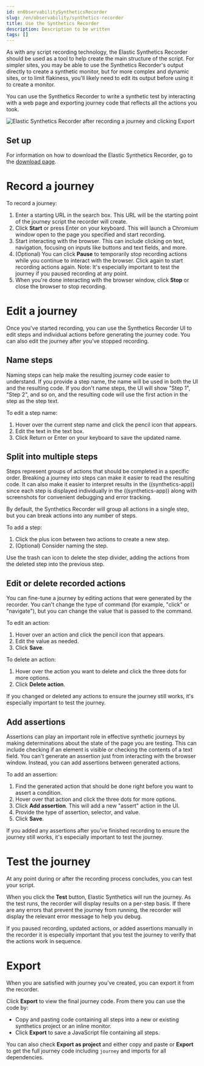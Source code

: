 ```yaml
---
id: enObservabilitySyntheticsRecorder
slug: /en/observability/synthetics-recorder
title: Use the Synthetics Recorder
description: Description to be written
tags: []
---
```


<div id="synthetics-recorder"></div>

<DocCallOut title="Important" color="warning">
As with any script recording technology, the Elastic Synthetics Recorder should be used as a tool to help create the main structure of the script. For simpler sites, you may be able to use the Synthetics Recorder's output directly to create a synthetic monitor, but for more complex and dynamic sites, or to limit flakiness, you'll likely need to edit its output before using it to create a monitor.
</DocCallOut>

You can use the Synthetics Recorder to <DocLink id="enObservabilitySyntheticsCreateTest">write a synthetic test</DocLink> by interacting with a web page and exporting journey code that reflects all the actions you took.

![Elastic Synthetics Recorder after recording a journey and clicking Export](images/synthetics-create-test-script-recorder.png)

<div id="synthetics-recorder-set-up"></div>

## Set up

For information on how to download the Elastic Synthetics Recorder, go to the [download page](https://github.com/elastic/synthetics-recorder/blob/main/docs/DOWNLOAD.md).

<div id="synthetics-recorder-record-a-journey"></div>

# Record a journey

To record a journey:

1. Enter a starting URL in the search box. This URL will be the starting point of the journey script the recorder will create.
1. Click **Start** or press Enter on your keyboard. This will launch a Chromium window open to the page you specified and start recording.
1. Start interacting with the browser. This can include clicking on text, navigation, focusing on inputs like buttons and text fields, and more.
  1. (Optional) You can click **Pause** to temporarily stop recording actions while you continue to interact with the browser. Click again to start recording actions again. Note: It's especially important to <DocLink id="enObservabilitySyntheticsRecorder" section="test-the-journey">test the journey</DocLink> if you paused recording at any point.
1. When you're done interacting with the browser window, click **Stop** or close the browser to stop recording.

<div id="synthetics-recorder-edit-a-journey"></div>

# Edit a journey

Once you've started recording, you can use the Synthetics Recorder UI to edit steps and individual actions before generating the journey code.
You can also edit the journey after you've stopped recording.

<div id="synthetics-recorder-name-steps"></div>

## Name steps

Naming steps can help make the resulting journey code easier to understand.
If you provide a step name, the name will be used in both the UI and the resulting code.
If you don't name steps, the UI will show "Step 1", "Step 2", and so on, and the resulting code will use the first action in the step as the step text.

To edit a step name:

1. Hover over the current step name and click the pencil icon that appears.
1. Edit the text in the text box.
1. Click Return or Enter on your keyboard to save the updated name.

<div id="synthetics-recorder-split-into-multiple-steps"></div>

## Split into multiple steps

Steps represent groups of actions that should be completed in a specific order.
Breaking a journey into steps can make it easier to read the resulting code.
It can also make it easier to interpret results in the ((synthetics-app)) since each step is
displayed individually in the ((synthetics-app)) along with screenshots for convenient debugging and error tracking.

By default, the Synthetics Recorder will group all actions in a single step,
but you can break actions into any number of steps.

To add a step:

1. Click the plus icon between two actions to create a new step.
1. (Optional) Consider naming the step.

Use the trash can icon to delete the step divider, adding the actions from the deleted step into the previous step.

<div id="synthetics-recorder-edit-or-delete-recorded-actions"></div>

## Edit or delete recorded actions

You can fine-tune a journey by editing actions that were generated by the recorder.
You can't change the type of command (for example, "click" or "navigate"), but you can change the value that is passed to the command.

To edit an action:

1. Hover over an action and click the pencil icon that appears.
1. Edit the value as needed.
1. Click **Save**.

To delete an action:

1. Hover over the action you want to delete and click the three dots for more options.
1. Click **Delete action**.

<DocCallOut title="Important" color="warning">
If you changed or deleted any actions to ensure the journey still works, it's especially important to <DocLink id="enObservabilitySyntheticsRecorder" section="test-the-journey">test the journey</DocLink>.
</DocCallOut>

<div id="synthetics-recorder-add-assertions"></div>

## Add assertions

Assertions can play an important role in effective synthetic journeys by making determinations about the state of the page you are testing.
This can include checking if an element is visible or checking the contents of a text field.
You can't generate an assertion just from interacting with the browser window.
Instead, you can add assertions between generated actions.

To add an assertion:

1. Find the generated action that should be done right before you want to assert a condition.
1. Hover over that action and click the three dots for more options.
1. Click **Add assertion**. This will add a new "assert" action in the UI.
1. Provide the type of assertion, selector, and value.
1. Click **Save**.

<DocCallOut title="Important" color="warning">
If you added any assertions after you've finished recording to ensure the journey still works, it's especially important to <DocLink id="enObservabilitySyntheticsRecorder" section="test-the-journey">test the journey</DocLink>.
</DocCallOut>

<div id="synthetics-recorder-test-the-journey"></div>

# Test the journey

At any point during or after the recording process concludes, you can test your script.

When you click the **Test** button, Elastic Synthetics will run the journey.
As the test runs, the recorder will display results on a per-step basis.
If there are any errors that prevent the journey from running, the recorder will display the relevant error message to help you debug.

<DocCallOut title="Important" color="warning">
If you paused recording, updated actions, or added assertions manually in the recorder it is especially important that you test the journey to  verify that the actions work in sequence.
</DocCallOut>

<div id="synthetics-recorder-export"></div>

# Export

When you are satisfied with journey you've created, you can export it from the recorder.

Click **Export** to view the final journey code.
From there you can use the code by:

* Copy and pasting code containing all steps into a new or existing <DocLink id="enObservabilitySyntheticsGetStartedProject">synthetics project</DocLink> or an <DocLink id="enObservabilitySyntheticsGetStartedUi">inline monitor</DocLink>.
* Click **Export** to save a JavaScript file containing all steps.

You can also check **Export as project** and either copy and paste or **Export**
to get the full journey code including `journey` and imports for all dependencies.

